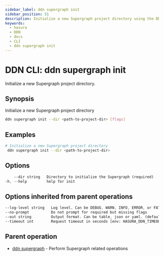```yaml
---
sidebar_label: ddn supergraph init
sidebar_position: 51
description: Initialize a new Supergraph project directory using the DDN CLI
keywords:
  - hasura
  - DDN
  - docs
  - CLI
  - ddn supergraph init
---
```


# DDN CLI: ddn supergraph init

Initialize a new Supergraph project directory.

## Synopsis

Initialize a new Supergraph project directory

```bash
ddn supergraph init --dir <path-to-project-dir> [flags]
```

## Examples

```bash
# Initialize a new Supergraph project directory
 ddn supergraph init --dir <path-to-project-dir>
```

## Options

```sass
    --dir string   Directory to initialize the Supergraph (required)
-h, --help         help for init
```

## Options inherited from parent operations

```sass
--log-level string   Log level. Can be DEBUG, WARN, INFO, ERROR, or FATAL. (default "INFO")
--no-prompt          Do not prompt for required but missing flags
--out string         Output format. Can be table, json or yaml. (default "table")
--timeout int        Request timeout in seconds [env: HASURA_DDN_TIMEOUT] (default 100)
```

## Parent operation

- [ddn supergraph](/cli/commands/ddn_supergraph) - Perform Supergraph related operations
